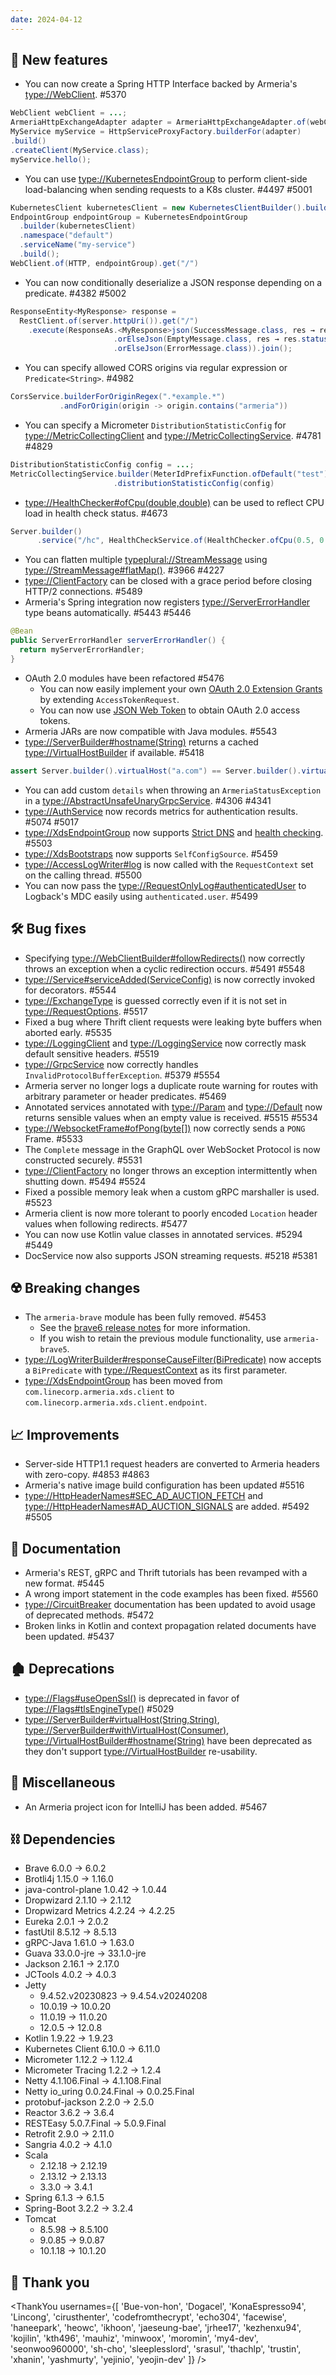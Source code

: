 ```yaml
---
date: 2024-04-12
---
```


## 🌟 New features

- You can now create a Spring HTTP Interface backed by Armeria's <type://WebClient>. #5370
```java
WebClient webClient = ...;
ArmeriaHttpExchangeAdapter adapter = ArmeriaHttpExchangeAdapter.of(webClient);
MyService myService = HttpServiceProxyFactory.builderFor(adapter)
.build()
.createClient(MyService.class);
myService.hello();
```
- You can use <type://KubernetesEndpointGroup> to perform client-side load-balancing when sending requests to a K8s cluster. #4497 #5001
```java
KubernetesClient kubernetesClient = new KubernetesClientBuilder().build();
EndpointGroup endpointGroup = KubernetesEndpointGroup
  .builder(kubernetesClient)
  .namespace("default")
  .serviceName("my-service")
  .build();
WebClient.of(HTTP, endpointGroup).get("/")
```
- You can now conditionally deserialize a JSON response depending on a predicate. #4382 #5002
```java
ResponseEntity<MyResponse> response =
  RestClient.of(server.httpUri()).get("/")
    .execute(ResponseAs.<MyResponse>json(SuccessMessage.class, res → res.status().isError())
                       .orElseJson(EmptyMessage.class, res → res.status().isInformational())
                       .orElseJson(ErrorMessage.class)).join();
```
- You can specify allowed CORS origins via regular expression or `Predicate<String>`. #4982
```java
CorsService.builderForOriginRegex(".*example.*")
           .andForOrigin(origin -> origin.contains("armeria"))
```
- You can specify a Micrometer `DistributionStatisticConfig` for <type://MetricCollectingClient> and
  <type://MetricCollectingService>. #4781 #4829
```java
DistributionStatisticConfig config = ...;
MetricCollectingService.builder(MeterIdPrefixFunction.ofDefault("test"))
                       .distributionStatisticConfig(config)
```
- <type://HealthChecker#ofCpu(double,double)> can be used to reflect CPU load in health check status. #4673
```java
Server.builder()
      .service("/hc", HealthCheckService.of(HealthChecker.ofCpu(0.5, 0.5)));
```
- You can flatten multiple <typeplural://StreamMessage> using <type://StreamMessage#flatMap()>. #3966 #4227
- <type://ClientFactory> can be closed with a grace period before closing HTTP/2 connections. #5489
- Armeria's Spring integration now registers <type://ServerErrorHandler> type beans automatically. #5443 #5446
```java
@Bean
public ServerErrorHandler serverErrorHandler() {
  return myServerErrorHandler;
}
```
- OAuth 2.0 modules have been refactored #5476
  - You can now easily implement your own [OAuth 2.0 Extension Grants](https://datatracker.ietf.org/doc/html/rfc6749#section-4.5) by extending `AccessTokenRequest`.
  - You can now use [JSON Web Token](https://datatracker.ietf.org/doc/html/rfc7523) to obtain OAuth 2.0 access tokens.
- Armeria JARs are now compatible with Java modules. #5543
- <type://ServerBuilder#hostname(String)> returns a cached <type://VirtualHostBuilder> if available. #5418
```java
assert Server.builder().virtualHost("a.com") == Server.builder().virtualHost("a.com");
```
- You can add custom `details` when throwing an `ArmeriaStatusException` in a <type://AbstractUnsafeUnaryGrpcService>. #4306 #4341
- <type://AuthService> now records metrics for authentication results. #5074 #5017
- <type://XdsEndpointGroup> now supports [Strict DNS](https://www.envoyproxy.io/docs/envoy/latest/intro/arch_overview/upstream/service_discovery#strict-dns)
  and [health checking](https://www.envoyproxy.io/docs/envoy/latest/intro/arch_overview/upstream/health_checking). #5503
- <type://XdsBootstraps> now supports `SelfConfigSource`. #5459
- <type://AccessLogWriter#log> is now called with the `RequestContext` set on the calling thread. #5500
- You can now pass the <type://RequestOnlyLog#authenticatedUser> to Logback's MDC easily using `authenticated.user`. #5499

## 🛠️ Bug fixes

- Specifying <type://WebClientBuilder#followRedirects()> now correctly throws an exception when a cyclic redirection occurs. #5491 #5548
- <type://Service#serviceAdded(ServiceConfig)> is now correctly invoked for decorators. #5544
- <type://ExchangeType> is guessed correctly even if it is not set in <type://RequestOptions>. #5517
- Fixed a bug where Thrift client requests were leaking byte buffers when aborted early. #5535
- <type://LoggingClient> and <type://LoggingService> now correctly mask default sensitive headers. #5519
- <type://GrpcService> now correctly handles `InvalidProtocolBufferException`. #5379 #5554
- Armeria server no longer logs a duplicate route warning for routes with arbitrary parameter or header predicates. #5469
- Annotated services annotated with <type://Param> and <type://Default> now returns sensible values when an empty value is received. #5515 #5534
- <type://WebsocketFrame#ofPong(byte[])> now correctly sends a `PONG` Frame. #5533
- The `Complete` message in the GraphQL over WebSocket Protocol is now constructed securely. #5531
- <type://ClientFactory> no longer throws an exception intermittently when shutting down. #5494 #5524
- Fixed a possible memory leak when a custom gRPC marshaller is used. #5523
- Armeria client is now more tolerant to poorly encoded `Location` header values when following redirects. #5477
- You can now use Kotlin value classes in annotated services. #5294 #5449
- DocService now also supports JSON streaming requests. #5218 #5381

## ☢️ Breaking changes

- The `armeria-brave` module has been fully removed. #5453
  - See the [brave6 release notes](https://github.com/openzipkin/brave/releases/tag/6.0.0) for more information.
  - If you wish to retain the previous module functionality, use `armeria-brave5`.
- <type://LogWriterBuilder#responseCauseFilter(BiPredicate)> now accepts a `BiPredicate`
  with <type://RequestContext> as its first parameter.
- <type://XdsEndpointGroup> has been moved from `com.linecorp.armeria.xds.client` to `com.linecorp.armeria.xds.client.endpoint`.

## 📈 Improvements

- Server-side HTTP1.1 request headers are converted to Armeria headers with zero-copy. #4853 #4863
- Armeria's native image build configuration has been updated #5516
- <type://HttpHeaderNames#SEC_AD_AUCTION_FETCH> and <type://HttpHeaderNames#AD_AUCTION_SIGNALS> are added. #5492 #5505

## 📃 Documentation

- Armeria's REST, gRPC and Thrift tutorials has been revamped with a new format. #5445
- A wrong import statement in the code examples has been fixed. #5560
- <type://CircuitBreaker> documentation has been updated to avoid usage of deprecated methods. #5472
- Broken links in Kotlin and context propagation related documents have been updated. #5437

## 🏚️ Deprecations

- <type://Flags#useOpenSsl()> is deprecated in favor of <type://Flags#tlsEngineType()> #5029
- <type://ServerBuilder#virtualHost(String,String)>, <type://ServerBuilder#withVirtualHost(Consumer)>,
  <type://VirtualHostBuilder#hostname(String)> have been deprecated as they don't support <type://VirtualHostBuilder> re-usability.

## 🙌 Miscellaneous

- An Armeria project icon for IntelliJ has been added. #5467

## ⛓ Dependencies

- Brave 6.0.0 → 6.0.2
- Brotli4j 1.15.0 → 1.16.0
- java-control-plane 1.0.42 → 1.0.44
- Dropwizard 2.1.10 → 2.1.12
- Dropwizard Metrics 4.2.24 → 4.2.25
- Eureka 2.0.1 → 2.0.2
- fastUtil 8.5.12 → 8.5.13
- gRPC-Java 1.61.0 → 1.63.0
- Guava 33.0.0-jre → 33.1.0-jre
- Jackson 2.16.1 → 2.17.0
- JCTools 4.0.2 → 4.0.3
- Jetty
  - 9.4.52.v20230823 → 9.4.54.v20240208
  - 10.0.19 → 10.0.20
  - 11.0.19 → 11.0.20
  - 12.0.5 → 12.0.8
- Kotlin 1.9.22 → 1.9.23
- Kubernetes Client 6.10.0 → 6.11.0
- Micrometer 1.12.2 → 1.12.4
- Micrometer Tracing 1.2.2 → 1.2.4
- Netty 4.1.106.Final → 4.1.108.Final
- Netty io_uring 0.0.24.Final → 0.0.25.Final
- protobuf-jackson 2.2.0 → 2.5.0
- Reactor 3.6.2 → 3.6.4
- RESTEasy 5.0.7.Final → 5.0.9.Final
- Retrofit 2.9.0 → 2.11.0
- Sangria 4.0.2 → 4.1.0
- Scala
  - 2.12.18 → 2.12.19
  - 2.13.12 → 2.13.13
  - 3.3.0 → 3.4.1
- Spring 6.1.3 → 6.1.5
- Spring-Boot 3.2.2 → 3.2.4
- Tomcat
  - 8.5.98 → 8.5.100
  - 9.0.85 → 9.0.87
  - 10.1.18 → 10.1.20

## 🙇 Thank you

<ThankYou usernames={[
  'Bue-von-hon',
  'Dogacel',
  'KonaEspresso94',
  'Lincong',
  'cirusthenter',
  'codefromthecrypt',
  'echo304',
  'facewise',
  'haneepark',
  'heowc',
  'ikhoon',
  'jaeseung-bae',
  'jrhee17',
  'kezhenxu94',
  'kojilin',
  'kth496',
  'mauhiz',
  'minwoox',
  'moromin',
  'my4-dev',
  'seonwoo960000',
  'sh-cho',
  'sleeplesslord',
  'srasul',
  'thachlp',
  'trustin',
  'xhanin',
  'yashmurty',
  'yejinio',
  'yeojin-dev'
]} />
